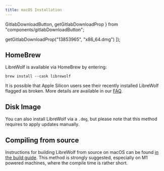 ```yaml
---
title: macOS Installation
---
```


  GitlabDownloadButton,
  getGitlabDownloadProp
} from "components/gitlabDownloadButton";

  getGitlabDownloadProp("13853965", "x86_64.dmg")
]);

<InstallationHeader />

## HomeBrew

LibreWolf is available via HomeBrew by entering:

```
brew install --cask librewolf
```

It is possible that Apple Silicon users see their recently installed LibreWolf
flagged as broken. More details are available in our
[FAQ](/docs/faq/#why-is-librewolf-marked-as-broken).

## Disk Image

You can also install LibreWolf via a `.dmg`, but please note that this method
requires to apply updates manually.

<GitlabDownloadButton projectId="13853965" />

## Compiling from source

Instructions for building LibreWolf from source on macOS can be found
[in the build guide](https://gitlab.com/librewolf-community/browser/macos/-/blob/master/build_guide.md).
This method is strongly suggested, especially on M1 powered machines, where the
compile time is rather short.
